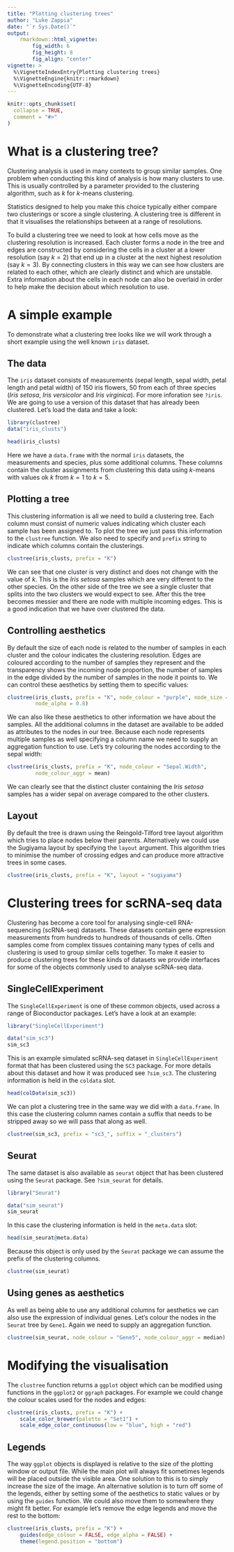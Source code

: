 ```yaml
---
title: "Plotting clustering trees"
author: "Luke Zappia"
date: "`r Sys.Date()`"
output:
    rmarkdown::html_vignette:
        fig_width: 6 
        fig_height: 8
        fig_align: "center" 
vignette: >
  %\VignetteIndexEntry{Plotting clustering trees}
  %\VignetteEngine{knitr::rmarkdown}
  %\VignetteEncoding{UTF-8}
---
```


```r
knitr::opts_chunk$set(
  collapse = TRUE,
  comment = "#>"
)
```

# What is a clustering tree?
 
Clustering analysis is used in many contexts to group similar samples. One
problem when conducting this kind of analysis is how many clusters to use. This
is usually controlled by a parameter provided to the clustering algorithm, such
as $k$ for $k$-means clustering.

Statistics designed to help you make this choice typically either compare two
clusterings or score a single clustering. A clustering tree is different in that
it visualises the relationships between at a range of resolutions.

To build a clustering tree we need to look at how cells move as the clustering
resolution is increased. Each cluster forms a node in the tree and edges are
constructed by considering the cells in a cluster at a lower resolution
(say $k = 2$) that end up in a cluster at the next highest resolution
(say $k = 3$). By connecting clusters in this way we can see how clusters are
related to each other, which are clearly distinct and which are unstable. Extra
information about the cells in each node can also be overlaid in order to help
make the decision about which resolution to use.

# A simple example

To demonstrate what a clustering tree looks like we will work through a short
example using the well known `iris` dataset.

## The data

The `iris` dataset consists of measurements (sepal length, sepal width, petal
length and petal width) of 150 iris flowers, 50 from each of three species
(_Iris setosa_, _Iris versicolor_ and _Iris virginica_). For more inforation see
`?iris`. We are going to use a version of this dataset that has already been 
clustered. Let's load the data and take a look:

```r
library(clustree)
data("iris_clusts")

head(iris_clusts)
```

Here we have a `data.frame` with the normal `iris` datasets, the measurements and 
species, plus some additional columns. These columns contain the cluster
assignments from clustering this data using $k$-means with values ok $k$ from
$k = 1$ to $k = 5$.

## Plotting a tree

This clustering information is all we need to build a clustering tree. Each
column must consist of numeric values indicating which cluster each sample
has been assigned to. To plot the tree we just pass this information to the
`clustree` function. We also need to specify and `prefix` string to indicate
which columns contain the clusterings.

```r
clustree(iris_clusts, prefix = "K")
```

We can see that one cluster is very distinct and does not change with the value
of $k$. This is the _Iris setosa_ samples which are very different to the other
species. On the other side of the tree we see a single cluster that splits
into the two clusters we would expect to see. After this the tree becomes
messier and there are node with multiple incoming edges. This is a good 
indication that we have over clustered the data.

## Controlling aesthetics

By default the size of each node is related to the number of samples in each
cluster and the colour indicates the clustering resolution. Edges are coloured
according to the number of samples they represent and the transparency shows
the incoming node proportion, the number of samples in the edge divided by the
number of samples in the node it points to. We can control these aesthetics
by setting them to specific values:

```r
clustree(iris_clusts, prefix = "K", node_colour = "purple", node_size = 10,
         node_alpha = 0.8)
```

We can also like these aesthetics to other information we have about the 
samples. All the additional columns in the dataset are available to be added as 
attributes to the nodes in our tree. Because each node represents multiple
samples as well specifying a column name we need to supply an aggregation
function to use. Let's try colouring the nodes according to the sepal width:

```r
clustree(iris_clusts, prefix = "K", node_colour = "Sepal.Width", 
         node_colour_aggr = mean)
```

We can clearly see that the distinct cluster containing the _Iris setosa_
samples has a wider sepal on average compared to the other clusters.

## Layout

By default the tree is drawn using the Reingold-Tilford tree layout algorithm
which tries to place nodes below their parents. Alternatively we could use the
Sugiyama layout by specifying the `layout` argument. This algorithm tries to
minimise the number of crossing edges and can produce more attractive trees in
some cases.

```r
clustree(iris_clusts, prefix = "K", layout = "sugiyama")
```

# Clustering trees for scRNA-seq data

Clustering has become a core tool for analysing single-cell RNA-sequencing
(scRNA-seq) datasets. These datasets contain gene expression measurements from
hundreds to hundreds of thousands of cells. Often samples come from complex
tissues containing many types of cells and clustering is used to group similar
cells together. To make it easier to produce clustering trees for these kinds
of datasets we provide interfaces for some of the objects commonly used to
analyse scRNA-seq data.

## SingleCellExperiment

The `SingleCellExperiment` is one of these common objects, used across a range
of Bioconductor packages. Let's have a look at an example:

```r
library("SingleCellExperiment")

data("sim_sc3")
sim_sc3
```

This is an example simulated scRNA-seq dataset in `SingleCellExperiment` format
that has been clustered using the `SC3` package. For more details about this
dataset and how it was produced see `?sim_sc3`. The clustering information
is held in the `coldata` slot.

```r
head(colData(sim_sc3))
```

We can plot a clustering tree in the same way we did with a `data.frame`. In
this case the clustering column names contain a suffix that needs to be stripped
away so we will pass that along as well.

```r
clustree(sim_sc3, prefix = "sc3_", suffix = "_clusters")
```

## Seurat

The same dataset is also available as `seurat` object that has been clustered
using the `Seurat` package. See `?sim_seurat` for details.

```r
library("Seurat")

data("sim_seurat")
sim_seurat
```

In this case the clustering information is held in the `meta.data` slot:

```r
head(sim_seurat@meta.data)
```

Because this object is only used by the `Seurat` package we can assume the
prefix of the clustering columns.

```r
clustree(sim_seurat)
```

## Using genes as aesthetics

As well as being able to use any additional columns for aesthetics we can also
use the expression of individual genes. Let's colour the nodes in the `Seurat`
tree by `Gene1`. Again we need to supply an aggregation function.

```r
clustree(sim_seurat, node_colour = "Gene5", node_colour_aggr = median)
```

# Modifying the visualisation

The `clustree` function returns a `ggplot` object which can be modified using
functions in the `ggplot2` or `ggraph` packages. For example we could change
the colour scales used for the nodes and edges:

```r
clustree(iris_clusts, prefix = "K") +
    scale_color_brewer(palette = "Set1") +
    scale_edge_color_continuous(low = "blue", high = "red")
```

## Legends

The way `ggplot` objects is displayed is relative to the size of the plotting
window or output file. While the main plot will always fit sometimes legends
will be placed outside the visible area. One solution to this is to simply 
increase the size of the image. An alternative solution is to turn off some of
the legends, either by setting some of the aesthetics to static values or by
using the `guides` function. We could also move them to somewhere they might
fit better. For example let's remove the edge legends and move the rest
to the bottom:

```r
clustree(iris_clusts, prefix = "K") +
    guides(edge_colour = FALSE, edge_alpha = FALSE) +
    theme(legend.position = "bottom")
```

